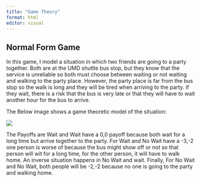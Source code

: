 ```yaml
---
title: "Game Theory"
format: html
editor: visual
---
```


## Normal Form Game

In this game, I model a situation in which two friends are going to a party together. Both are at the UMD shuttle bus stop, but they know that the service is unreliable so both must choose between waiting or not waiting and walking to the party place. However, the party place is far from the bus stop so the walk is long and they will be tired when arriving to the party. If they wait, there is a risk that the bus is very late or that they will have to wait another hour for the bus to arrive.

The Below image shows a game theoretic model of the situation:

![](images/20230216_181046-01.jpg)

The Payoffs are Wait and Wait have a 0,0 payoff because both wait for a long time but arrive together to the party. For Wait and No Wait have a -3,-2 one person is worse of because the bus might show off or not so that person will wit for a long time, for the other person, it will have to walk home. An inverse situation happens in No Wait and wait. Finally, For No Wait and No Wait, both people will be -2,-2 because no one is going to the party and walking home.

## 
